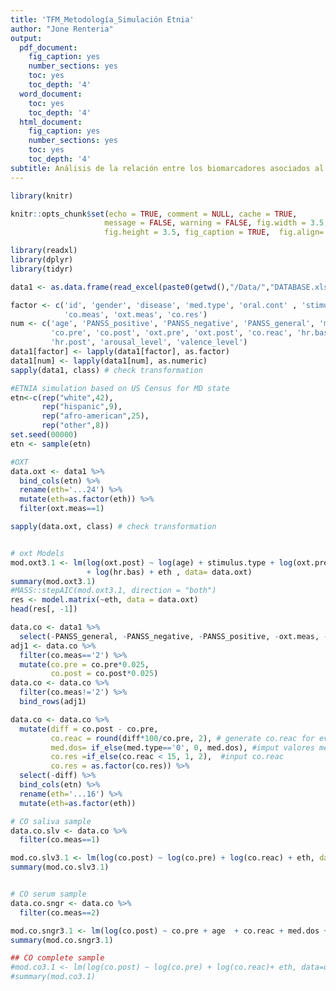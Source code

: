 ---
title: 'TFM_Metodología_Simulación Etnia'
author: "Jone Renteria"
output: 
  pdf_document:
    fig_caption: yes
    number_sections: yes
    toc: yes
    toc_depth: '4'
  word_document:
    toc: yes
    toc_depth: '4'
  html_document:
    fig_caption: yes
    number_sections: yes
    toc: yes
    toc_depth: '4'
subtitle: Análisis de la relación entre los biomarcadores asociados al estrés y variables sociodemográficas para analizar las diferencias entre grupos étnicos 
---

```{r setup, include=FALSE}
library(knitr)

knitr::opts_chunk$set(echo = TRUE, comment = NULL, cache = TRUE, 
                     message = FALSE, warning = FALSE, fig.width = 3.5,
                     fig.height = 3.5, fig_caption = TRUE,  fig.align='center')
```

```{r include=FALSE}
library(readxl)
library(dplyr)
library(tidyr)
```

```{r include=FALSE}
data1 <- as.data.frame(read_excel(paste0(getwd(),"/Data/","DATABASE.xlsx"))) 

factor <- c('id', 'gender', 'disease', 'med.type', 'oral.cont' , 'stimulus.type', 
            'co.meas', 'oxt.meas', 'co.res')
num <- c('age', 'PANSS_positive', 'PANSS_negative', 'PANSS_general', 'med.dos',
         'co.pre', 'co.post', 'oxt.pre', 'oxt.post', 'co.reac', 'hr.bas', 
         'hr.post', 'arousal_level', 'valence_level')
data1[factor] <- lapply(data1[factor], as.factor)
data1[num] <- lapply(data1[num], as.numeric)
sapply(data1, class) # check transformation 
```

```{r include=FALSE}
#ETNIA simulation based on US Census for MD state
etn<-c(rep("white",42),
       rep("hispanic",9),
       rep("afro-american",25),
       rep("other",8))
set.seed(00000)
etn <- sample(etn)
```

```{r include=FALSE}
#OXT
data.oxt <- data1 %>%
  bind_cols(etn) %>%
  rename(eth='...24') %>%
  mutate(eth=as.factor(eth)) %>%
  filter(oxt.meas==1) 

sapply(data.oxt, class) # check transformation


# oxt Models 
mod.oxt3.1 <- lm(log(oxt.post) ~ log(age) + stimulus.type + log(oxt.pre) 
                 + log(hr.bas) + eth , data= data.oxt)
summary(mod.oxt3.1)
#MASS::stepAIC(mod.oxt3.1, direction = "both")
res <- model.matrix(~eth, data = data.oxt)
head(res[, -1])
```

```{r section 3.2_cortisol, include=FALSE}
data.co <- data1 %>%
  select(-PANSS_general, -PANSS_negative, -PANSS_positive, -oxt.meas, -oxt.pre, -oxt.post, -arousal_level, -valence_level)
adj1 <- data.co %>%
  filter(co.meas=='2') %>%
  mutate(co.pre = co.pre*0.025, 
         co.post = co.post*0.025)   
data.co <- data.co %>%
  filter(co.meas!='2') %>%
  bind_rows(adj1)

data.co <- data.co %>%
  mutate(diff = co.post - co.pre,
         co.reac = round(diff*100/co.pre, 2), # generate co.reac for every observation
         med.dos= if_else(med.type=='0', 0, med.dos), #imput valores med.dos
         co.res =if_else(co.reac < 15, 1, 2),  #input co.reac 
         co.res = as.factor(co.res)) %>%   
  select(-diff) %>%
  bind_cols(etn) %>%
  rename(eth='...16') %>%
  mutate(eth=as.factor(eth)) 

# CO saliva sample
data.co.slv <- data.co %>%
  filter(co.meas==1)

mod.co.slv3.1 <- lm(log(co.post) ~ log(co.pre) + log(co.reac) + eth, data= data.co.slv )
summary(mod.co.slv3.1)


# CO serum sample
data.co.sngr <- data.co %>%
  filter(co.meas==2)

mod.co.sngr3.1 <- lm(log(co.post) ~ co.pre + age  + co.reac + med.dos + eth, data= data.co.sngr )
summary(mod.co.sngr3.1)

## CO complete sample 
#mod.co3.1 <- lm(log(co.post) ~ log(co.pre) + log(co.reac)+ eth, data=data.co)
#summary(mod.co3.1)
```
